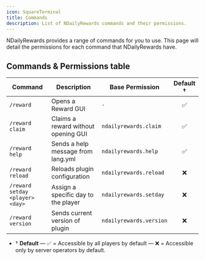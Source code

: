 ```yaml
---
icon: SquareTerminal
title: Commands
description: List of NDailyRewards commands and their permissions.
---
```


NDailyRewards provides a range of commands for you to use. This page will detail the permissions for each command that NDailyRewards have.

## Commands & Permissions table

| Command                         | Description                         | Base Permission         | Default &dagger; |
| ------------------------------- | ----------------------------------- | ----------------------- | :--------------: |
| `/reward`                       | Opens a Reward GUI                  | `-`                     |        ✅        |
| `/reward claim`                 | Claims a reward without opening GUI | `ndailyrewards.claim`   |        ✅        |
| `/reward help`                  | Sends a help message from lang.yml  | `ndailyrewards.help`    |        ✅        |
| `/reward reload`                | Reloads plugin configuration        | `ndailyrewards.reload`  |        ❌        |
| `/reward setday <player> <day>` | Assign a specific day to the player | `ndailyrewards.setday`  |        ❌        |
| `/reward version`               | Sends current version of plugin     | `ndailyrewards.version` |        ❌        |

- &dagger; **Default** &mdash; ✅ = Accessible by all players by default &mdash; ❌ = Accessible only by server operators by default.